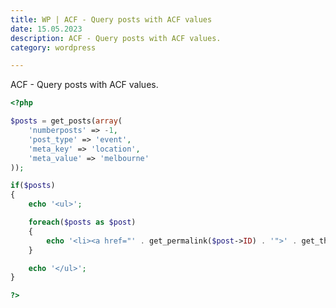```yaml
---
title: WP | ACF - Query posts with ACF values
date: 15.05.2023
description: ACF - Query posts with ACF values.
category: wordpress

---
```


ACF - Query posts with ACF values.

```php
<?php

$posts = get_posts(array(
	'numberposts' => -1,
	'post_type' => 'event',
	'meta_key' => 'location',
	'meta_value' => 'melbourne'
));

if($posts)
{
	echo '<ul>';

	foreach($posts as $post)
	{
		echo '<li><a href="' . get_permalink($post->ID) . '">' . get_the_title($post->ID) . '</a></li>';
	}

	echo '</ul>';
}

?>
```
